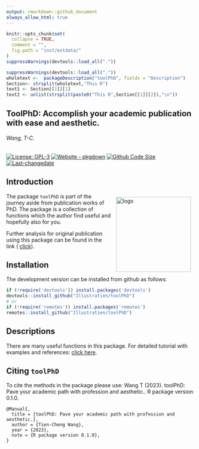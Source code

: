 ```yaml
---
output: rmarkdown::github_document
always_allow_html: true
---
```

<!-- README.md is generated from README.Rmd. Please edit that file -->

```r
knitr::opts_chunk$set(
  collapse = TRUE,
  comment = "",
  fig.path = "inst/extdata/"
)
suppressWarnings(devtools::load_all("."))
```

<!-- <img src="https://raw.githubusercontent.com/Illustratien/toolPhD/master/inst/extdata/toolPhD.png" align="right" alt="logo" width="200" height = "200" style = "padding: 10px; border: none; float: right;"> -->


```r
suppressWarnings(devtools::load_all("."))
wholetext <-  packageDescription("toolPhD", fields = "Description")
Section<- strsplit(wholetext,"This R")
text1 <- Section[[1]][1]
text2 <- unlist(strsplit(paste0("This R",Section[[1]][2]),"\n"))
```
## ToolPhD: Accomplish your academic publication with ease and aesthetic.

<!-- Version : [`r getNamespaceVersion("toolPhD")`](https://illustratien.github.io/toolPhD/articles/toolPhD.html#version-history); -->

###### *Wang, T-C.*
<!-- badges: start -->
[![License: GPL-3](https://img.shields.io/badge/License-GPL3-orange)](https://www.r-project.org/Licenses/)
[![Website - pkgdown](https://img.shields.io/badge/website-githubpage-green)](https://illustratien.github.io/toolPhD/articles/toolPhD.html)
[![Github Code Size](https://img.shields.io/github/languages/code-size/Illustratien/toolPhD.svg)](https://github.com/Illustratien/toolPhD)
[![Last-changedate](https://img.shields.io/badge/last%20change-`r gsub('-', '--', Sys.Date())`-yellowgreen.svg)](https://github.com/Illustratien/toolPhD/commits/master)
<!-- [![Codecov test coverage](https://codecov.io/gh/Illustratien/toolPhD/branch/master/graph/badge.svg)](https://app.codecov.io/gh/Illustratien/toolPhD?branch=master) -->
<!-- [![minimal R version](https://img.shields.io/badge/R>%3D-3.5.0-6666ff.svg?logo=R)](https://cran.r-project.org/) -->
<!-- [![.](https://raw.githubusercontent.com/vitr/google-analytics-beacon/master/static/badge-flat.gif)](https://github.com/Illustratien/google-analytics-beacon) -->
<!-- [![rstudio mirror downloads](https://cranlogs.r-pkg.org/badges/grand-total/toolPhD?color=green)](https://CRAN.R-project.org/package=toolPhD) -->

<!-- badges: end -->

<!-- ## Description -->
<!-- `r packageDescription("toolPhD", fields = "Description")` -->
<!-- `r gsub("\\n", "  ", packageDescription("toolPhD", fields = "Description"))` -->
<!-- `r text1` `r "There are functions in this package."` -->

<!-- `r text2[1]` -->
<!-- `r text2[2]` -->
<!-- `r text2[3]` -->

<!-- `r text2[4]` -->
<!-- `r text2[5]` -->
<!-- `r text2[6]` -->
## Introduction
<img src="https://raw.githubusercontent.com/Illustratien/toolPhD/master/docs/toolPhD.png" align="right" alt="logo" width="200" height = "200" style = "padding: 10px; border: none; float: right;">
The package `toolPhD` is part of the journey aside from publication works of PhD. The package is a collection of functions which the author find useful and hopefully also for you.

Further analysis for original publication using this package can be found in the link ( [click](https://github.com/Illustratien/Wang_2023_TAAG)).

## Installation
<!-- The package can be installed from CRAN as follows: -->

<!-- ```{r, eval=FALSE} -->
<!-- install.packages('toolPhD', dependencies=TRUE) -->
<!-- ``` -->

The development version can be installed from github as follows:

```r
if (!require('devtools')) install.packages('devtools')
devtools::install_github("Illustratien/toolPhD")
# or
if (!require('remotes')) install.packages('remotes')
remotes::install_github("Illustratien/toolPhD")
```

## Descriptions
There are many useful functions in this package. For detailed tutorial with examples and references:
 [click here](https://illustratien.github.io/toolPhD/articles/toolPhD.html).

<!-- ## What's new -->
<!-- To know whats new in this version type: -->

<!-- ```{r, eval=FALSE} -->
<!-- news(package='toolPhD') -->
<!-- ``` -->


## Citing `toolPhD`
To cite the methods in the package please use:
Wang T (2023). toolPhD: Pave your academic path with profession and aesthetic.. R package version 0.1.0.

```
@Manual{,
  title = {toolPhD: Pave your academic path with profession and aesthetic.},
  author = {Tien-Cheng Wang},
  year = {2023},
  note = {R package version 0.1.0},
}
```

<!-- # ```{r, echo = FALSE} -->
<!-- # detach("package:toolPhD", unload=TRUE) -->
<!-- # suppressPackageStartupMessages(library(toolPhD)) -->
<!-- # cit <- citation("toolPhD") -->
<!-- # yr <- format(Sys.Date(), "%Y") -->
<!-- # cit[1]$year <- yr -->
<!-- # oc <- class(cit) -->
<!-- #  -->
<!-- # cit <- unclass(cit) -->
<!-- # attr(cit[[1]],"textVersion") <- gsub("\\(\\)", -->
<!-- #                                      paste("\\(", yr, "\\)", sep = ""), -->
<!-- #                                      attr(cit[[1]],"textVersion")) -->
<!-- # class(cit) <- oc -->
<!-- # cit -->
<!-- ``` -->
